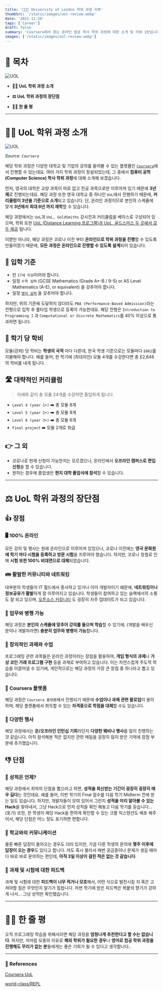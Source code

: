 ```yaml
---
title: '🧑🏻‍🎓 University of London 학위 과정 리뷰'
thumbSrc: '/static/images/uol-review.webp'
date: '2021-11-20'
tags: ['Career']
draft: false
summary: 'Coursera에서 듣는 온라인 컴공 학사 학위 과정에 대한 소개 및 리뷰 1탄입니다.'
images: ['/static/images/uol-review.webp']
---
```


# 📌 목차

![UOL](/static/images/uol-review.webp)

- **💁🏻 UoL 학위 과정 소개**

- **⚖️ UoL 학위 과정의 장단점**

- **🤷🏻 한 줄 평**

---

# 💁🏻 UoL 학위 과정 소개

![UOL](/static/images/uol.png)

_Source: `Coursera`_

해당 학위 과정은 다양한 대학교 및 기업의 강의를 들어볼 수 있는 플랫폼인 [`Coursera`](https://www.coursera.org/london)에서 진행할 수 있는데요. 여러 가지 학위 과정이 창설되었는데, 그 중에서 **컴퓨터 공학 (Computer Science) 학사 학위 과정**에 대해 소개해 보겠습니다.

먼저, 영국의 대학은 교양 과목이 따로 없고 전공 과목으로만 이루어져 있기 때문에 **3년제**로 진행되는데요. 해당 과정 또한 영국 대학교 중 하나인 `UoL`에서 진행하기 때문에, **커리큘럼이 3년을 기준으로 소개**되고 있습니다. 단, 온라인 과정이므로 본인의 스케쥴에 맞게 **3년에서 최대 6년 까지 재학**할 수 있습니다.

해당 과정에서는 `UoL`과 `UoL, GoldSmiths` 강사진과 커리큘럼을 베이스로 구성되어 있으며, 학위 또한 [UoL (Distance Learning 프로그램)과 UoL, 골드스미스 두 곳에서 모두 제공](https://github.com/world-class/REPL/blob/master/subreddit/accreditation.md) 됩니다.

이뿐만 아니라, 해당 과정은 코로나 이전 부터 **온라인으로 학위 과정을 진행**할 수 있도록 만들어졌기 때문에, **모든 과정은 온라인으로 진행할 수 있도록 설계**되어 있습니다.

## 🎒 입학 기준

- 만 `17세 이상`이어야 합니다.
- 일정 `수학 실력` (GCSE Mathematics (Grade A\*-B / 9-5) or AS Level Mathematics (A-E), or equivalent) 을 갖추어야 합니다.
- 일정 [`영어 실력`](https://london.ac.uk/applications/how-apply/english-requirements#awards) 을 갖추어야 합니다.

하지만, 위의 기준에 도달하지 않더라도 `PBA (Performance-Based Admission)`라는 전형으로 입학 후 풀타임 학생으로 등록이 가능한데요. 해당 전형은 `Introduction to Programming I` 과 `Computational or Discrete Mathematics`를 40% 이상으로 통과하면 됩니다.

## 💸 학기 당 학비

모듈(강좌) 당 학비는 **학생의 국적** 마다 다른데, 한국 학생 기준으로는 모듈마다 `£662`를 지불해야 합니다. 예를 들어, 한 학기에 (최대치인) 모듈 4개를 수강한다면 총 £2,648의 학비를 내게 됩니다.

## 🛣️ 대략적인 커리큘럼

> 아래와 같이 총 모듈 24개를 수강하면 졸업하게 됩니다.

- `Level 4 (year 1+)` ➡️ 총 모듈 8개
- `Level 5 (year 2+)` ➡️ 총 모듈 8개
- `Level 6 (year 3+)` ➡️ 총 모듈 6개
- `Final project` ➡️ 모듈 2개로 취급

## 👉️ 그 외

- 코로나로 현재 신청이 가능한지는 모르겠으나, 온라인에서 **오프라인 캠퍼스로 편입 신청**을 할 수 있습니다.
- 원하는 경우에 졸업생은 **현지 대학 졸업식에 참석**할 수 있습니다.

---

# ⚖️ UoL 학위 과정의 장단점

## 👍 장점

### 🖥️ 100% 온라인

모든 강의 및 행사는 원래 온라인으로 이루어져 있었으나, 코로나 이전에는 **영국 문화원에 학기 마다 시험을 등록하고 방문 시험**을 치루어야 했습니다. 하지만, 코로나 창궐로 인해 **시험 또한 100% 비대면으로 대체**되었습니다.

### 👪 활발한 커뮤니티와 네트워킹

대부분의 학생들이 IT 필드에서 종사하고 있거나 이미 개발자이기 떄문에, **네트워킹이나 정보공유가 활발**하게 잘 이루어지고 있습니다. 학생들이 참여하고 있는 슬랙에서의 소통도 잘 되고 있으며, [오픈소스 커뮤니티](https://github.com/world-class/REPL) 도 굉장히 자주 업데이트가 되고 있습니다.

### 👔 업무와 병행 가능

해당 과정은 **본인의 스케쥴에 맞추어 강의를 들으며 학습**할 수 있기에, (개발을 배우신 분이나 개발자라면) **충분히 업무와 병행이 가능**합니다.

### 👾 창의적인 과제와 수업

프로그래밍 관련 과목들은 온라인 과정이라는 장점을 활용하여, **게임 형식의 과제**나 **가상 코인 거래 프로그램 구현** 등을 과제로 부여하고 있습니다. 이는 자연스럽게 주도적 학습을 이끌어낼 수 있기에, 개인적으로는 해당 과정의 가장 큰 장점 중 하나라고 뽑고 있습니다.

### 🏫 Coursera 플랫폼

해당 과정은 `Coursera 플랫폼`에서 진행되기 때문에 **수업이나 과제 관련 팔로업**이 용이하며, 해당 플랫폼에서 취득할 수 있는 **자격증으로 학점을 대체**할 수도 있습니다.

### 🎉 다양한 행사

해당 과정에서는 **온/오프라인 인턴십 기회**라던지 **다양한 웨비나 행사**를 많이 진행하는 것 같습니다. 아직 참석해본 적은 없지만 관련 메일을 굉장히 많이 받은 기억에 장점 부분에 추가했습니다.

## 👎 단점

### 💭 성적은 언제?

해당 과정에서 최악의 단점을 뽑으라고 하면, **성적을 회신받는 기간이 굉장히 굉장히 매우 길다**는 것인데요. 예를 들어, 이번 학기의 Final 점수를 다음 학기 Midterm 전에 받는 일도 있습니다. 하지만, 개발자들이 모여 있어서 그런지 **성적을 미리 알아볼 수 있는 Hack**을 찾아내서, 그냥 Hack으로 먼저 성적을 확인 해놓고 다음 학기를 듣습니다... (포기) 또한, 한 학생이 해당 Hack을 편하게 확인할 수 있는 크롬 익스텐션도 배포 해주어서, 해당 단점은 어느 정도 포기하면 편합니다.

### 📮 학교와의 커뮤니케이션

물론 빠른 답장이 돌아오는 경우도 더러 있지만, 가끔 다른 학생의 문의에 **몇주 이후에 답장이 오는 경우**도 있다고 합니다. 저도 혹시 몰라서 매번 궁금증이나 문제가 생길 때마다 바로 바로 문의하는 편인데, **아직 3일 이상이 걸린 적은 없는 것 같습니다**.

### 📝 과제 및 시험에 대한 피드백

과제 및 시험에 대한 **피드백이 너무 적거나 모호**해서, 어떤 식으로 발전시킬 지 혹은 고쳐야할 점은 무엇인지 알기가 힘듭니다. 저번 학기에 받은 피드백은 복붙의 향기가 강하게 나서... 그냥 성적만 확인했습니다.

---

# 🤷🏻 한 줄 평

오직 프로그래밍 학습을 위해서라면 해당 과정을 **엄청나게 추천한다고 할 수는 없습니다**. 하지만, 저처럼 모종의 이유로 **해외 학위가 필요한 경우**나 **영어로 컴공 학위 과정을 진행해도 무리가 없는 분**들에게는 좋은 기회가 될 수 있다고 생각합니다..

---

### 🔗 References

[Coursera UoL](https://www.coursera.org/london)

[world-class/REPL](https://github.com/world-class/REPL)
